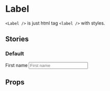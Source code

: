 

# Label

<Meta title="UI Kit/Label" component={Label} />

`<Label />` is just html tag `<label />` with styles.

## Stories

### Default

<Canvas withToolbar>
  <Story name="default">
    <div style={{ fontSize: '14px' }}>
      <Label htmlFor="first-name" style={{ marginBottom: '6px' }}>
        First name
      </Label>
      <Input id="first-name" placeholder="First name" width="full" />
    </div>
  </Story>
</Canvas>

## Props

<ArgsTable of={Label} />
